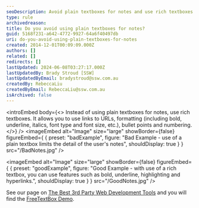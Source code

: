 ```yaml
---
seoDescription: Avoid plain textboxes for notes and use rich textboxes instead, allowing for formatting, links, and more detailed user input.
type: rule
archivedreason:
title: Do you avoid using plain textboxes for notes?
guid: 5168f231-a642-4772-9927-64a6f40497db
uri: do-you-avoid-using-plain-textboxes-for-notes
created: 2014-12-01T00:09:09.000Z
authors: []
related: []
redirects: []
lastUpdated: 2024-06-08T03:27:17.000Z
lastUpdatedBy: Brady Stroud [SSW]
lastUpdatedByEmail: bradystroud@ssw.com.au
createdBy: RebeccaLiu
createdByEmail: RebeccaLiu@ssw.com.au
isArchived: false
---
```


<introEmbed
  body={<>
Instead of using plain textboxes for notes, use rich textboxes. It allows you to use links to URLs, formatting (including bold, underline, italics, font type and font size, etc.), bullet points and numbering.
  </>}
/>
<imageEmbed
  alt="Image"
  size="large"
  showBorder={false}
  figureEmbed={ {
    preset: "badExample",
    figure: "Bad Example - use of a plain textbox limits the detail of the user's notes",
    shouldDisplay: true
  } }
  src="/BadNotes.jpg"
/>

<imageEmbed
  alt="Image"
  size="large"
  showBorder={false}
  figureEmbed={ {
    preset: "goodExample",
    figure: "Good Example - with use of a rich textbox, you can use features such as bold, underline, highlighting and hyperlinks.",
    shouldDisplay: true
  } }
  src="/GoodNotes.jpg"
/>

See our page on [The Best 3rd Party Web Development Tools](http://www.ssw.com.au/ssw/Standards/DeveloperGeneral/WebdevelopmentToolsASPNET.aspx) and you will find the [FreeTextBox Demo](http://www.ssw.com.au/SSW/Redirect/freetextbox1.htm).
